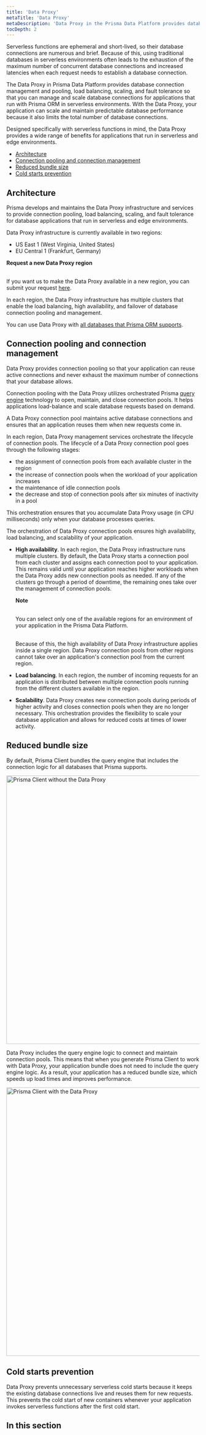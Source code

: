 ```yaml
---
title: 'Data Proxy'
metaTitle: 'Data Proxy'
metaDescription: 'Data Proxy in the Prisma Data Platform provides database connection management and pooling, load balancing, scaling, and fault tolerance features so that you can manage and scale database connections for applications that use Prisma ORM. With Data Proxy, your application can scale and maintain predictable database performance because it also limits the total number of database connections.'
tocDepth: 2
---
```


<TopBlock>

Serverless functions are ephemeral and short-lived, so their database connections are numerous and brief. Because of this, using traditional databases in serverless environments often leads to the exhaustion of the maximum number of concurrent database connections and increased latencies when each request needs to establish a database connection.

The Data Proxy in Prisma Data Platform provides database connection management and pooling, load balancing, scaling, and fault tolerance so that you can manage and scale database connections for applications that run with Prisma ORM in serverless environments. With the Data Proxy, your application can scale and maintain predictable database performance because it also limits the total number of database connections.

Designed specifically with serverless functions in mind, the Data Proxy provides a wide range of benefits for applications that run in serverless and edge environments.

* [Architecture](/data-platform/data-proxy#architecture)
* [Connection pooling and connection management](/data-platform/data-proxy#connection-pooling-and-connection-management)
* [Reduced bundle size](/data-platform/data-proxy#reduced-bundle-size)
* [Cold starts prevention](/data-platform/data-proxy#cold-starts-prevention)

</TopBlock>

## Architecture

Prisma develops and maintains the Data Proxy infrastructure and services to provide connection pooling, load balancing, scaling, and fault tolerance for database applications that run in serverless and edge environments.

Data Proxy infrastructure is currently available in two regions:

* US East 1 (West Virginia, United States)
* EU Central 1 (Frankfurt, Germany)

<Admonition>

**Request a new Data Proxy region**<br /><br />

If you want us to make the Data Proxy available in a new region, you can submit your request [here](
https://prisma103696.typeform.com/to/Y03RBE5c).

</Admonition>

In each region, the Data Proxy infrastructure has multiple clusters that enable the load balancing, high availability, and failover of database connection pooling and management.

You can use Data Proxy with [all databases that Prisma ORM supports](/reference/database-reference/supported-databases).

## Connection pooling and connection management

Data Proxy provides connection pooling so that your application can reuse active connections and never exhaust the maximum number of connections that your database allows.

Connection pooling with the Data Proxy utilizes orchestrated Prisma [query engine](/concepts/components/prisma-engines/query-engine) technology to open, maintain, and close connection pools. It helps applications load-balance and scale database requests based on demand.

A Data Proxy connection pool maintains active database connections and ensures that an application reuses them when new requests come in.

In each region, Data Proxy management services orchestrate the lifecycle of connection pools. The lifecycle of a Data Proxy connection pool goes through the following stages:

* the assignment of connection pools from each available cluster in the region
* the increase of connection pools when the workload of your application increases
* the maintenance of idle connection pools
* the decrease and stop of connection pools after six minutes of inactivity in a pool

This orchestration ensures that you accumulate Data Proxy usage (in CPU milliseconds) only when your database processes queries.

The orchestration of Data Proxy connection pools ensures high availability, load balancing, and scalability of your application.

* **High availability**. In each region, the Data Proxy infrastructure runs multiple clusters. By default, the Data Proxy starts a connection pool from each cluster and assigns each connection pool to your application. This remains valid until your application reaches higher workloads when the Data Proxy adds new connection pools as needed. If any of the clusters go through a period of downtime, the remaining ones take over the management of connection pools.
    <Admonition>

    **Note**<br /><br />

    You can select only one of the available regions for an environment of your application in the Prisma Data Platform.<br /><br />

    Because of this, the high availability of Data Proxy infrastructure applies inside a single region. Data Proxy connection pools from other regions cannot take over an application's connection pool from the current region.

    </Admonition>
* **Load balancing**. In each region, the number of incoming requests for an application is distributed between multiple connection pools running from the different clusters available in the region.
* **Scalability**. Data Proxy creates new connection pools during periods of higher activity and closes connection pools when they are no longer necessary. This orchestration provides the flexibility to scale your database application and allows for reduced costs at times of lower activity.

## Reduced bundle size

By default, Prisma Client bundles the query engine that includes the connection logic for all databases that Prisma supports. 

<img
    src="https://website-v9.vercel.app/data-platform/without-data-proxy.svg"
    alt="Prisma Client without the Data Proxy"
    width="700px"
/>

Data Proxy includes the query engine logic to connect and maintain connection pools. This means that when you generate Prisma Client to work with Data Proxy, your application bundle does not need to include the query engine logic. As a result, your application has a reduced bundle size, which speeds up load times and improves performance.

<img
    src="https://website-v9.vercel.app/data-platform/with-data-proxy.svg"
    alt="Prisma Client with the Data Proxy"
    width="700px"
/>

## Cold starts prevention

Data Proxy prevents unnecessary serverless cold starts because it keeps the existing database connections live and reuses them for new requests. This prevents the cold start of new containers whenever your application invokes serverless functions after the first cold start.

## In this section

<Subsections />